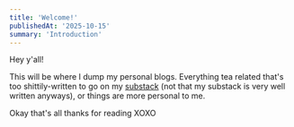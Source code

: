 ```yaml
---
title: 'Welcome!'
publishedAt: '2025-10-15'
summary: 'Introduction'
---
```


Hey y'all! 

This will be where I dump my personal blogs. Everything tea related that's too shittily-written to go on my [substack](https://erdaifuu.substack.com/) (not that my substack is very well written anyways), or things are more personal to me. 

Okay that's all thanks for reading XOXO 
